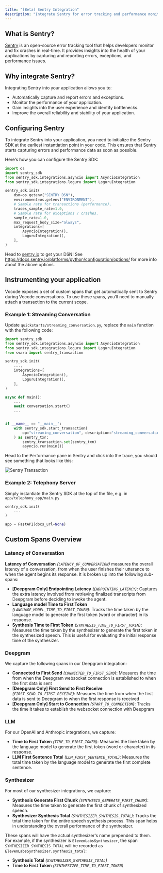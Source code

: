 ```yaml
---
title: "[Beta] Sentry Integration"
description: "Integrate Sentry for error tracking and performance monitoring"
---
```


## What is Sentry?

[Sentry](https://sentry.io/) is an open-source error tracking tool that helps developers monitor and fix crashes in real-time. It provides insights into the health of your applications by capturing and reporting errors, exceptions, and performance issues.

## Why integrate Sentry?

Integrating Sentry into your application allows you to:

- Automatically capture and report errors and exceptions.
- Monitor the performance of your application.
- Gain insights into the user experience and identify bottlenecks.
- Improve the overall reliability and stability of your application.

## Configuring Sentry

To integrate Sentry into your application, you need to initialize the Sentry SDK at the earliest instantiation point in your code. This ensures that Sentry starts capturing errors and performance data as soon as possible.

Here's how you can configure the Sentry SDK:

```python
import os
import sentry_sdk
from sentry_sdk.integrations.asyncio import AsyncioIntegration
from sentry_sdk.integrations.loguru import LoguruIntegration

sentry_sdk.init(
    dsn=os.getenv("SENTRY_DSN"),
    environment=os.getenv("ENVIRONMENT"),
    # Sample rate for transactions (performance).
    traces_sample_rate=1.0,
    # Sample rate for exceptions / crashes.
    sample_rate=1.0,
    max_request_body_size="always",
    integrations=[
        AsyncioIntegration(),
        LoguruIntegration(),
    ],
)
```

Head to [sentry.io](sentry.io) to get your DSN! See https://docs.sentry.io/platforms/python/configuration/options/ for more info about the above options.

## Instrumenting your application

Vocode exposes a set of custom spans that get automatically sent to Sentry during Vocode conversations. To use these spans, you'll need to manually attach a transaction to the current scope.

### Example 1: Streaming Conversation

Update `quickstarts/streaming_conversation.py`, replace the `main` function with the following code:

```python
import sentry_sdk
from sentry_sdk.integrations.asyncio import AsyncioIntegration
from sentry_sdk.integrations.loguru import LoguruIntegration
from svara import sentry_transaction

sentry_sdk.init(
    ...,
    integrations=[
        AsyncioIntegration(),
        LoguruIntegration(),
    ],
)

async def main():
    ...
    await conversation.start()
    ...


if __name__ == "__main__":
    with sentry_sdk.start_transaction(
        op="streaming_conversation", description="streaming_conversation"
    ) as sentry_txn:
        sentry_transaction.set(sentry_txn)
        asyncio.run(main())
```

Head to the Performance pane in Sentry and click into the trace, you should see something that looks like this:

![Sentry Transaction](/images/sentry.png)

### Example 2: Telephony Server

Simply instantiate the Sentry SDK at the top of the file, e.g. in `app/telephony_app/main.py`

```python
sentry_sdk.init(
    ...
)

app = FastAPI(docs_url=None)
```

## Custom Spans Overview

### Latency of Conversation

**Latency of Conversation** _(`LATENCY_OF_CONVERSATION`)_ measures the overall latency of a conversation, from when the user finishes their utterance to when the agent begins its response. It is broken up into the following sub-spans:

- **[Deepgram Only] Endpointing Latency** _(`ENDPOINTING_LATENCY`)_: Captures the extra latency involved from retrieving finalized transcripts from Deepgram before deciding to invoke the agent.
- **Language model Time to First Token** _(`LANGUAGE_MODEL_TIME_TO_FIRST_TOKEN`)_: Tracks the time taken by the language model to generate the first token (word or character) in its response.
- **Synthesis Time to First Token** _(`SYNTHESIS_TIME_TO_FIRST_TOKEN`)_: Measures the time taken by the synthesizer to generate the first token in the synthesized speech. This is useful for evaluating the initial response time of the synthesizer.

### Deepgram

We capture the following spans in our Deepgram integration:

- **Connected to First Send** _(`CONNECTED_TO_FIRST_SEND`)_: Measures the time from when the Deepgram websocket connection is established to when the first data is sent
- **[Deepgram Only] First Send to First Receive** _(`FIRST_SEND_TO_FIRST_RECEIVE`)_: Measures the time from when the first data is sent to Deepgram to when the first response is received
- **[Deepgram Only] Start to Connection** _(`START_TO_CONNECTION`)_: Tracks the time it takes to establish the websocket connection with Deepgram

### LLM

For our OpenAI and Anthropic integrations, we capture:

- **Time to First Token** _(`TIME_TO_FIRST_TOKEN`)_: Measures the time taken by the language model to generate the first token (word or character) in its response.
- **LLM First Sentence Total** _(`LLM_FIRST_SENTENCE_TOTAL`)_: Measures the total time taken by the language model to generate the first complete sentence.

### Synthesizer

For most of our synthesizer integrations, we capture:

- **Synthesis Generate First Chunk** _(`SYNTHESIS_GENERATE_FIRST_CHUNK`)_: Measures the time taken to generate the first chunk of synthesized speech.
- **Synthesizer Synthesis Total** _(`SYNTHESIZER_SYNTHESIS_TOTAL`)_: Tracks the total time taken for the entire speech synthesis process. This span helps in understanding the overall performance of the synthesizer.

These spans will have the actual synthesizer's name prepended to them. For example, if the synthesizer is `ElevenLabsSynthesizer`, the span `SYNTHESIZER_SYNTHESIS_TOTAL` will be recorded as `ElevenLabsSynthesizer.synthesis_total`:

- **Synthesis Total** _(`SYNTHESIZER_SYNTHESIS_TOTAL`)_
- **Time to First Token** _(`SYNTHESIZER_TIME_TO_FIRST_TOKEN`)_
